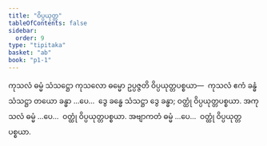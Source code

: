 ```yaml
---
title: "ဝိပ္ပယုတ္တ"
tableOfContents: false
sidebar:
  order: 9
type: "tipitaka"
basket: "ab"
book: "p1-1"
---
```



<DynamicBreadcrumb />

<Division number="209" book="p1-1" e="ch" v="36" p="61">

<Paragraph number="705" book="p1-1">
ကုသလံ ဓမ္မံ သံသဋ္ဌော ကုသလော ဓမ္မော ဥပ္ပဇ္ဇတိ ဝိပ္ပယုတ္တပစ္စယာ—  ကုသလံ ဧကံ ခန္ဓံ သံသဋ္ဌာ တယော ခန္ဓာ …ပေ…  ဒွေ ခန္ဓေ သံသဋ္ဌာ ဒွေ ခန္ဓာ; ဝတ္ထုံ ဝိပ္ပယုတ္တပစ္စယာ.
</Paragraph>

<Paragraph number="706" book="p1-1">
အကုသလံ ဓမ္မံ …ပေ…  ဝတ္ထုံ ဝိပ္ပယုတ္တပစ္စယာ.
</Paragraph>

<Paragraph number="707" book="p1-1">
အဗျာကတံ ဓမ္မံ …ပေ…  ဝတ္ထုံ ဝိပ္ပယုတ္တပစ္စယာ.
</Paragraph>
</Division>